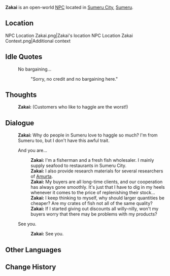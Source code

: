 {{Character Infobox
|type             = Open-World NPC <!-- NPC, Quest NPC, or Event NPC -->
|image            = NPC Zakai.png
|region           = Sumeru
|location         = Sumeru
|affiliation      = 
|title            = Fisherman

|ancestry         = <!-- Clan/family -->
|father           = 
|mother           = 
|spouse           = 
|sibling          = 
|child            = 
|relative         = 

|voiceEN          = 
|voiceCN          = 
|voiceJP          = 
|dialoguereward   = 
}}
'''Zakai''' is an open-world [[NPC]] located in [[Sumeru City]], [[Sumeru]].

==Location==
<gallery>
NPC Location Zakai.png|Zakai's location
NPC Location Zakai Context.png|Additional context
</gallery>
<!--
==Profile==
''(To be added.)''

===Appearance===
''(To be added.)''

==Quests and Events==
{{Quests and Events}}
-->
==Idle Quotes==
{{Dialogue Start}}
: {{DIcon|Idle}} No bargaining...
:: {{A|VO Zakai 01.ogg}} "Sorry, no credit and no bargaining here."
{{Dialogue End}}

==Thoughts==
{{All Schemes to Know Explanation|name=Zakai}}
:{{A|VO Zakai All Schemes to Know 01.ogg}} '''Zakai:''' (Customers who like to haggle are the worst!)

==Dialogue==
{{Dialogue Start}}
:'''Zakai:''' Why do people in Sumeru love to haggle so much? I'm from Sumeru too, but I don't have this awful trait.
:{{DIcon}} And you are...
::'''Zakai:''' I'm a fisherman and a fresh fish wholesaler. I mainly supply seafood to restaurants in Sumeru City.
::'''Zakai:''' I also provide research materials for several researchers of [[Amurta]].
::'''Zakai:''' My buyers are all long-time clients, and our cooperation has always gone smoothly. It's just that I have to dig in my heels whenever it comes to the price of replenishing their stock...
::'''Zakai:''' I keep thinking to myself, why should larger quantities be cheaper? Are my crates of fish not all of the same quality?
::'''Zakai:''' If I started giving out discounts all willy-nilly, won't my buyers worry that there may be problems with my products?
:{{DIcon}} See you.
::'''Zakai:''' See you.
{{Dialogue End}}
<!--
==Event Dialogue==
===Event Name===
{{Dialogue Start}}
:'''{{subst:PAGENAME}}:'''
{{Dialogue End}}

==Trivia==
* 
-->

==Other Languages==
{{Other Languages
|default_hidden = 1
|en      = Zakai
|zhs     = 扎凯
|zhs_rm  = Zhākǎi
|zht     = 扎凱
|zht_rm  = Zhākǎi
|ja      = ザカイ
|ja_rm   = Zakai
|ko      = 자카이
|es      = Zakai
|fr      = Zakai
|ru      = Закай
|th      = Zakai
|vi      = Zakai
|de      = Zakai
|id      = Zakai
|pt      = Zakai
|tr      = Zakai
|it      = Zakai
}}

==Change History==
{{Change History|3.0}}
<!--
==References==
{{Reflist}}
-->